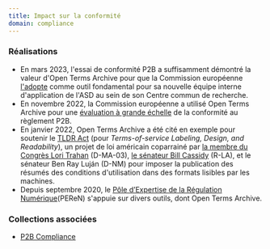 ```yaml
---
title: Impact sur la conformité
domain: compliance
---
```


### Réalisations

- En mars 2023, l'essai de conformité P2B a suffisamment démontré la valeur d'Open Terms Archive pour que la Commission européenne [l'adopte](https://github.com/OpenTermsArchive/engine/issues/1001) comme outil fondamental pour sa nouvelle équipe interne d'application de l'ASD au sein de son Centre commun de recherche.
- En novembre 2022, la Commission européenne a utilisé Open Terms Archive pour une [évaluation à grande échelle](https://ppmi.lt/news-insights/ppmi-has-completed-early-evaluation-p2b-regulation) de la conformité au règlement P2B.
- En janvier 2022, Open Terms Archive a été cité en exemple pour soutenir le [TLDR Act](https://www.lifewire.com/the-tldr-act-could-help-you-make-sense-of-terms-of-service-agreements-5216643) (pour _Terms-of-service Labeling, Design, and Readability_), un projet de loi américain coparrainé par [la membre du Congrès Lori Trahan](https://trahan.house.gov/) (D-MA-03), [le sénateur Bill Cassidy](https://www.cassidy.senate.gov/) (R-LA), et le sénateur Ben Ray Luján (D-NM) pour imposer la publication des résumés des conditions d'utilisation dans des formats lisibles par les machines.
- Depuis septembre 2020, le [Pôle d’Expertise de la Régulation Numérique](https://www.peren.gouv.fr/en/)(PEReN) s'appuie sur divers outils, dont Open Terms Archive.

### Collections associées

- [P2B Compliance](https://github.com/OpenTermsArchive/p2b-compliance-versions/)
